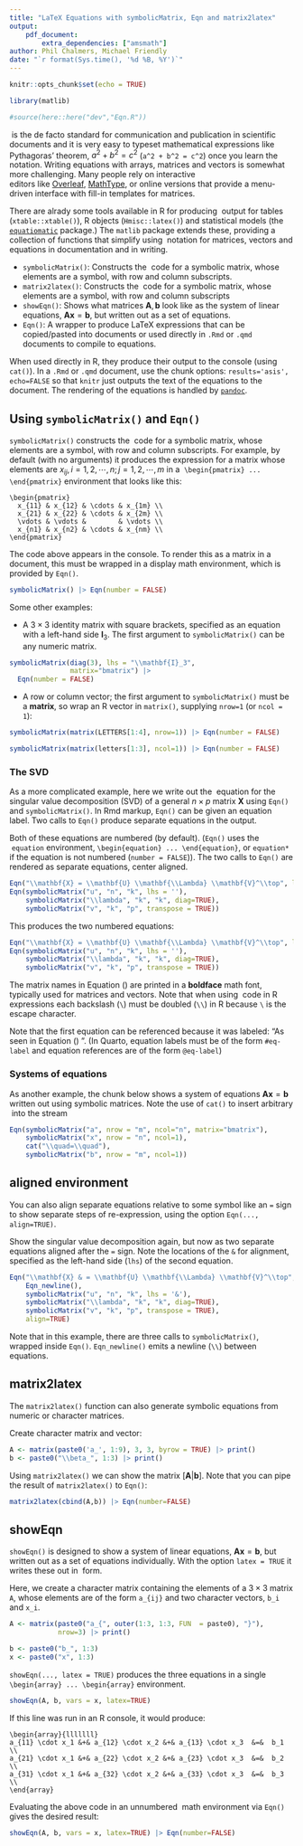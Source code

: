 ```yaml
---
title: "LaTeX Equations with symbolicMatrix, Eqn and matrix2latex"
output: 
    pdf_document:
        extra_dependencies: ["amsmath"]
author: Phil Chalmers, Michael Friendly
date: "`r format(Sys.time(), '%d %B, %Y')`"
---
```


```r
knitr::opts_chunk$set(echo = TRUE)
```

```r
library(matlib)

#source(here::here("dev","Eqn.R"))
```


\LaTeX\ is the de facto standard for communication and publication in scientific documents and it is very easy to typeset mathematical expressions
like Pythagoras' theorem, $a^2 + b^2 = c^2$ (`a^2 + b^2 = c^2`) once you learn
the notation. Writing equations with arrays, matrices and vectors is
somewhat more challenging. Many people rely on interactive \LaTeX\
editors like [Overleaf](https://www.overleaf.com/), [MathType](https://www.wiris.com/en/mathtype/), or online
versions that provide a menu-driven interface with fill-in templates for
matrices.

There are alrady some tools available in R for producing \LaTeX\ output for
tables (`xtable::xtable()`), R objects (`Hmisc::latex()`)
and statistical models (the [`equatiomatic`](https://cran.r-project.org/package=equatiomatic) package.)
The `matlib` package extends these, providing a collection of functions that simplify using \LaTeX\ notation for matrices, vectors and equations in documentation and in writing.

* `symbolicMatrix()`: Constructs the \LaTeX\ code for a symbolic matrix, whose elements are a symbol, with row and column subscripts.
* `matrix2latex()`: Constructs the \LaTeX\ code for a symbolic matrix, whose elements are a symbol, with row and column subscripts
* `showEqn()`: Shows what matrices $\mathbf{A}, \mathbf{b}$ look like as the system of linear equations, $\mathbf{A x} = \mathbf{b}$, but written out as a set of equations.
* `Eqn()`: A wrapper to produce LaTeX expressions that can be copied/pasted into documents or
used directly in `.Rmd` or `.qmd` documents to compile to equations.

When used directly in R, they produce their output to the console (using `cat()`).
In a `.Rmd` or `.qmd` document, use the chunk options: `results='asis', echo=FALSE`
so that `knitr` just outputs the text of the equations to the document.
The rendering of the equations is handled by [`pandoc`](https://pandoc.org/).

## Using `symbolicMatrix()` and `Eqn()`

`symbolicMatrix()` constructs the \LaTeX\ code for a symbolic matrix, whose elements are a symbol, with row and column subscripts. For example, by default (with no arguments) it produces the expression for a matrix whose elements
are $x_{ij}, i = 1, 2, \cdots, n; j = 1, 2, \cdots,m$ in a \LaTeX\ `\begin{pmatrix} ... \end{pmatrix}`
environment that looks like this:

```
\begin{pmatrix} 
  x_{11} & x_{12} & \cdots & x_{1m} \\ 
  x_{21} & x_{22} & \cdots & x_{2m} \\ 
  \vdots & \vdots &        & \vdots \\ 
  x_{n1} & x_{n2} & \cdots & x_{nm} \\ 
\end{pmatrix}
```

The code above appears in the console. To render this as a matrix in a document, this must
be wrapped in a display math environment, which is provided by `Eqn()`.

```r
symbolicMatrix() |> Eqn(number = FALSE)
```

Some other examples:

* A $3 \times 3$ identity matrix with square brackets, specified as an equation with a left-hand side $\mathbf{I}_3$. The first argument to
`symbolicMatrix()` can be any numeric matrix.

```r
symbolicMatrix(diag(3), lhs = "\\mathbf{I}_3", 
               matrix="bmatrix") |> 
  Eqn(number = FALSE)
```

* A row or column vector; the first argument to `symbolicMatrix()` must be a **matrix**, so wrap an R vector in `matrix()`, supplying `nrow=1` (or `ncol = 1`):

```r
symbolicMatrix(matrix(LETTERS[1:4], nrow=1)) |> Eqn(number = FALSE)
```

```r
symbolicMatrix(matrix(letters[1:3], ncol=1)) |> Eqn(number = FALSE)
```

### The SVD
As a more complicated example,
here we write out the \LaTeX\ equation for the singular value decomposition (SVD) of a 
general $n \times p$ matrix $\mathbf{X}$
using `Eqn()` and `symbolicMatrix()`. In Rmd markup, `Eqn()` can be given an equation label.
Two calls to `Eqn()` produce separate equations in the output.

Both of these equations are numbered (by default).
(`Eqn()` uses the \LaTeX\ `equation` environment, `\begin{equation} ... \end{equation}`,
or `equation*` if the equation is not numbered (`number = FALSE`)).
The two calls to `Eqn()` are rendered as separate equations, center aligned.

<!-- (In this example, using `echo = TRUE` gives output that -->
<!-- intersperses the code with the equation output for some reason.) -->

```r
Eqn("\\mathbf{X} = \\mathbf{U} \\mathbf{\\Lambda} \\mathbf{V}^\\top", label='eqn:svd')
Eqn(symbolicMatrix("u", "n", "k", lhs = ''),
    symbolicMatrix("\\lambda", "k", "k", diag=TRUE),
    symbolicMatrix("v", "k", "p", transpose = TRUE))
```

This produces the two numbered equations:

```r
Eqn("\\mathbf{X} = \\mathbf{U} \\mathbf{\\Lambda} \\mathbf{V}^\\top", label='eqn:svd')
Eqn(symbolicMatrix("u", "n", "k", lhs = ''),
    symbolicMatrix("\\lambda", "k", "k", diag=TRUE),
    symbolicMatrix("v", "k", "p", transpose = TRUE))
```

The matrix names in Equation (\ref{eqn:svd}) are printed in a **boldface** math font, typically used for matrices
and vectors. Note that when using
\LaTeX\ code in R expressions each backslash (`\`) must be doubled (`\\`) in R because `\` is the
escape character.

Note that the first equation can be referenced because it was labeled:  "As seen in Equation (\ref{eqn:svd}) \ldots ".
(In Quarto, equation labels must be of the form `#eq-label` and equation references are of the form `@eq-label`)

### Systems of equations

As another example, the chunk below shows a system of equations $\mathbf{A} \mathbf{x} = \mathbf{b}$
written out using symbolic matrices. Note the use of `cat()` to insert arbitrary \LaTeX\ into
the stream

```r
Eqn(symbolicMatrix("a", nrow = "m", ncol="n", matrix="bmatrix"),
    symbolicMatrix("x", nrow = "n", ncol=1),
    cat("\\quad=\\quad"),
    symbolicMatrix("b", nrow = "m", ncol=1))
```


## aligned environment

You can also align separate equations relative to some symbol like an `=` sign to show separate
steps of re-expression, using the option `Eqn(..., align=TRUE)`.

Show the singular value decomposition again, but now as two separate equations aligned after the `=`
sign. Note the locations of the `&` for alignment, specified as the left-hand side (`lhs`)
of the second equation.


```r
Eqn("\\mathbf{X} & = \\mathbf{U} \\mathbf{\\Lambda} \\mathbf{V}^\\top",
    Eqn_newline(),
    symbolicMatrix("u", "n", "k", lhs = '&'),
    symbolicMatrix("\\lambda", "k", "k", diag=TRUE),
    symbolicMatrix("v", "k", "p", transpose = TRUE),
    align=TRUE)
```

Note that in this example, there are three calls to `symbolicMatrix()`, wrapped inside `Eqn()`.
`Eqn_newline()` emits a newline (`\\`) between equations.


## matrix2latex

The `matrix2latex()` function can also generate symbolic equations from numeric or character matrices.

Create character matrix and vector:
```r
A <- matrix(paste0('a_', 1:9), 3, 3, byrow = TRUE) |> print()
b <- paste0("\\beta_", 1:3) |> print()
```

Using `matrix2latex()` we can show the matrix $[\mathbf{A} | \mathbf{b}]$. Note that you can pipe the result of `matrix2latex()` to `Eqn()`:

```r
matrix2latex(cbind(A,b)) |> Eqn(number=FALSE)
```

## showEqn

`showEqn()` is designed to show a system of linear equations, $\mathbf{A x} = \mathbf{b}$, but written out as a set of equations individually. With the option `latex = TRUE` it writes these out in \LaTeX\ form.

<!-- `showEqn()` can also write \LaTeX\, but writes out the equations individually. -->
<!-- However, but the `array` environment needs to be included -->
<!-- inside `$$ ... $$` to be evaluated in a chunk, so this chunk is not evaluated (it causes a LaTeX error). -->

Here, we create a character matrix containing
the elements of a $3 \times 3$ matrix `A`, whose elements are of the form
`a_{ij}` and two character vectors, `b_i` and `x_i`. 
```r
A <- matrix(paste0("a_{", outer(1:3, 1:3, FUN  = paste0), "}"), 
            nrow=3) |> print()

b <- paste0("b_", 1:3)
x <- paste0("x", 1:3)
```

`showEqn(..., latex = TRUE)` produces the three equations in a single `\begin{array} ... \begin{array}`
environment.

```r
showEqn(A, b, vars = x, latex=TRUE)
```

If this line was run in an R console, it would produce:

```
\begin{array}{lllllll}
a_{11} \cdot x_1 &+& a_{12} \cdot x_2 &+& a_{13} \cdot x_3  &=&  b_1 \\ 
a_{21} \cdot x_1 &+& a_{22} \cdot x_2 &+& a_{23} \cdot x_3  &=&  b_2 \\ 
a_{31} \cdot x_1 &+& a_{32} \cdot x_2 &+& a_{33} \cdot x_3  &=&  b_3 \\ 
\end{array}
```

Evaluating the above code in an unnumbered \LaTeX\ math environment via `Eqn()` gives the
desired result:

```r
showEqn(A, b, vars = x, latex=TRUE) |> Eqn(number=FALSE)
```

